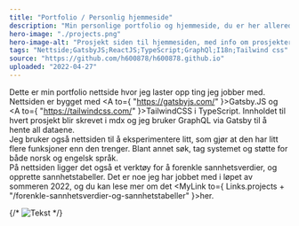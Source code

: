 ```yaml
---
title: "Portfolio / Personlig hjemmeside"
description: "Min personlige portfolio og hjemmeside, du er her allerede."
hero-image: "./projects.png"
hero-image-alt: "Prosjekt siden til hjemmesiden, med info om prosjekter jeg har jobbet med"
tags: "Nettside;GatsbyJS;ReactJS;TypeScript;GraphQl;I18n;Tailwind css"
source: "https://github.com/h600878/h600878.github.io"
uploaded: "2022-04-27"
---
```



Dette er min portfolio nettside hvor jeg laster opp ting jeg jobber med. Nettsiden er bygget med
<A to={ "https://gatsbyjs.com/" }>Gatsby.JS</A> og <A to={ "https://tailwindcss.com/" }>TailwindCSS</A> i TypeScript.
Innholdet til hvert prosjekt blir skrevet i mdx og jeg bruker GraphQL via Gatsby til å hente all dataene.
<br />
Jeg bruker også nettsiden til å eksperimentere litt, som gjør at den har litt flere funksjoner enn den trenger.
Blant annet søk, tag systemet og støtte for både norsk og engelsk språk.
<br />
På nettsiden ligger det også et verktøy for å forenkle sannhetsverdier, og opprette sannhetstabeller.
Det er noe jeg har jobbet med i løpet av sommeren 2022, og du kan lese mer om det
<MyLink to={ Links.projects + "/forenkle-sannhetsverdier-og-sannhetstabeller" }>her</MyLink>.

{/* ![Tekst](./frontpage.png) */}

